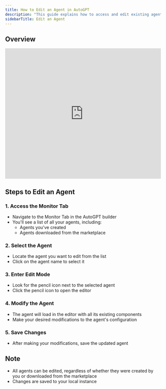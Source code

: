 ```yaml
---
title: How to Edit an Agent in AutoGPT
description: "This guide explains how to access and edit existing agents in AutoGPT, whether they're your own creations or downloaded from the marketplace."
sidebarTitle: Edit an Agent
---
```


## **Overview**


<iframe width="100%" height="420" src="https://www.youtube.com/embed/-AKPW5N1O8k" title="Edit an AI Agent in AutoGPT" frameborder="0" allow="accelerometer; autoplay; clipboard-write; encrypted-media; gyroscope; picture-in-picture; web-share" referrerpolicy="strict-origin-when-cross-origin" allowfullscreen></iframe>

## **Steps to Edit an Agent**

### **1. Access the Monitor Tab**
* Navigate to the Monitor Tab in the AutoGPT builder
* You'll see a list of all your agents, including:
    * Agents you've created
    * Agents downloaded from the marketplace

### **2. Select the Agent**
* Locate the agent you want to edit from the list
* Click on the agent name to select it

### **3. Enter Edit Mode**
* Look for the pencil icon next to the selected agent
* Click the pencil icon to open the editor


### **4. Modify the Agent**
* The agent will load in the editor with all its existing components
* Make your desired modifications to the agent's configuration

### **5. Save Changes**
* After making your modifications, save the updated agent

## **Note**
* All agents can be edited, regardless of whether they were created by you or downloaded from the marketplace
* Changes are saved to your local instance
